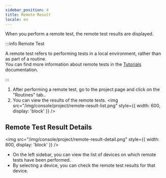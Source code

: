 ```yaml
---
sidebar_position: 4
title: Remote Result
locale: en
---
```


When you perform a remote test, the remote test results are displayed.

:::info Remote Test

A remote test refers to performing tests in a local environment, rather than as part of a routine.  
You can find more information about remote tests in the [Tutorials](/get-started/tutorials) documentation.

:::

1. After performing a remote test, go to the project page and click on the "Routines" tab..
2. You can view the results of the remote tests.
   <img
     src="/img/console/project/remote-result-list.png"
     style={{ width: 600, display: 'block' }}
   />

## Remote Test Result Details

<img
  src="/img/console/project/remote-result-detail.png"
  style={{ width: 800, display: 'block' }}
/>

- On the left sidebar, you can view the list of devices on which remote tests have been performed.
- By selecting a device, you can check the remote test results for that device.
